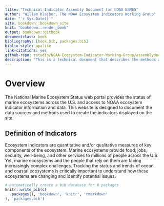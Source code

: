 ```yaml
--- 
title: "Technical Indicator Assembly Document for NOAA NaMES"
author: "Willem Klajbor, The NOAA Ecosystem Indicators Working Group"
date: "`r Sys.Date()`"
site: bookdown::bookdown_site
knit: "bookdown::render_book"
output: bookdown::gitbook
documentclass: book
bibliography: [book.bib, packages.bib]
biblio-style: apalike
link-citations: yes
github-repo: rstudio/NOAA-Ecosystem-Indicator-Working-Group/assemblydoc
description: "This is a technical document that describes the methods and data used to develop the indicators presented on www.ecowatch.noaa.gov"
---
```


# Overview {-}

The National Marine Ecosystem Status web portal provides the status of marine ecosystems across the U.S. and access to NOAA ecosystem indicator information and data. This website is designed to document the data sources and methods used to create the indicators displayed on the site.

## Definition of Indicators

Ecosystem indicators are quantitative and/or qualitative measures of key components of the ecosystem. Marine ecosystems provide food, jobs, security, well-being, and other services to millions of people across the U.S. Yet, marine ecosystems and the people that rely on them are facing increasingly complex challenges. Tracking the status and trends of ocean and coastal ecosystems is critically important to understand how these ecosystems are changing and identify potential issues.

```r
# automatically create a bib database for R packages
knitr::write_bib(c(
  .packages(), 'bookdown', 'knitr', 'rmarkdown'
), 'packages.bib')
```
